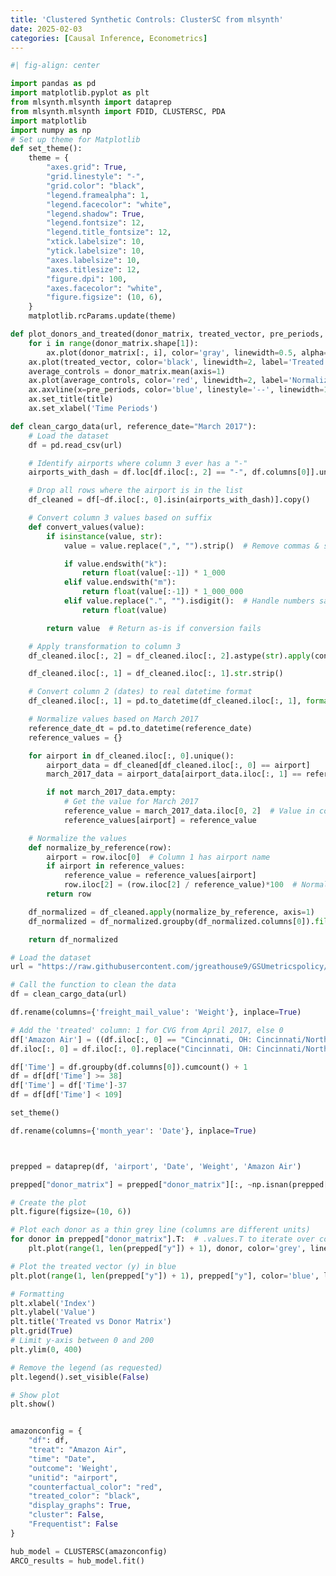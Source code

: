 ```yaml
---
title: 'Clustered Synthetic Controls: ClusterSC from mlsynth'
date: 2025-02-03
categories: [Causal Inference, Econometrics]
---
```





```python
#| fig-align: center

import pandas as pd
import matplotlib.pyplot as plt
from mlsynth.mlsynth import dataprep
from mlsynth.mlsynth import FDID, CLUSTERSC, PDA
import matplotlib
import numpy as np
# Set up theme for Matplotlib
def set_theme():
    theme = {
        "axes.grid": True,
        "grid.linestyle": "-",
        "grid.color": "black",
        "legend.framealpha": 1,
        "legend.facecolor": "white",
        "legend.shadow": True,
        "legend.fontsize": 12,
        "legend.title_fontsize": 12,
        "xtick.labelsize": 10,
        "ytick.labelsize": 10,
        "axes.labelsize": 10,
        "axes.titlesize": 12,
        "figure.dpi": 100,
        "axes.facecolor": "white",
        "figure.figsize": (10, 6),
    }
    matplotlib.rcParams.update(theme)

def plot_donors_and_treated(donor_matrix, treated_vector, pre_periods, title, ax):
    for i in range(donor_matrix.shape[1]):
        ax.plot(donor_matrix[:, i], color='gray', linewidth=0.5, alpha=0.8, label='_nolegend_')
    ax.plot(treated_vector, color='black', linewidth=2, label='Treated Unit')
    average_controls = donor_matrix.mean(axis=1)
    ax.plot(average_controls, color='red', linewidth=2, label='Normalized Average of Controls')
    ax.axvline(x=pre_periods, color='blue', linestyle='--', linewidth=1.5, label='Water')
    ax.set_title(title)
    ax.set_xlabel('Time Periods')

def clean_cargo_data(url, reference_date="March 2017"):
    # Load the dataset
    df = pd.read_csv(url)

    # Identify airports where column 3 ever has a "-"
    airports_with_dash = df.loc[df.iloc[:, 2] == "-", df.columns[0]].unique()

    # Drop all rows where the airport is in the list
    df_cleaned = df[~df.iloc[:, 0].isin(airports_with_dash)].copy()

    # Convert column 3 values based on suffix
    def convert_values(value):
        if isinstance(value, str):
            value = value.replace(",", "").strip()  # Remove commas & spaces

            if value.endswith("k"):
                return float(value[:-1]) * 1_000
            elif value.endswith("m"):
                return float(value[:-1]) * 1_000_000
            elif value.replace(".", "").isdigit():  # Handle numbers safely
                return float(value)

        return value  # Return as-is if conversion fails

    # Apply transformation to column 3
    df_cleaned.iloc[:, 2] = df_cleaned.iloc[:, 2].astype(str).apply(convert_values)

    df_cleaned.iloc[:, 1] = df_cleaned.iloc[:, 1].str.strip()

    # Convert column 2 (dates) to real datetime format
    df_cleaned.iloc[:, 1] = pd.to_datetime(df_cleaned.iloc[:, 1], format="%B %Y",  errors='coerce')  # Let pandas infer format

    # Normalize values based on March 2017
    reference_date_dt = pd.to_datetime(reference_date)
    reference_values = {}

    for airport in df_cleaned.iloc[:, 0].unique():
        airport_data = df_cleaned[df_cleaned.iloc[:, 0] == airport]
        march_2017_data = airport_data[airport_data.iloc[:, 1] == reference_date_dt]

        if not march_2017_data.empty:
            # Get the value for March 2017
            reference_value = march_2017_data.iloc[0, 2]  # Value in column 3
            reference_values[airport] = reference_value

    # Normalize the values
    def normalize_by_reference(row):
        airport = row.iloc[0]  # Column 1 has airport name
        if airport in reference_values:
            reference_value = reference_values[airport]
            row.iloc[2] = (row.iloc[2] / reference_value)*100  # Normalize to 100 at March 2017
        return row

    df_normalized = df_cleaned.apply(normalize_by_reference, axis=1)
    df_normalized = df_normalized.groupby(df_normalized.columns[0]).filter(lambda x: len(x) == 212)

    return df_normalized

# Load the dataset
url = "https://raw.githubusercontent.com/jgreathouse9/GSUmetricspolicy/refs/heads/main/data/RawData/cargo_data_parallel.csv"

# Call the function to clean the data
df = clean_cargo_data(url)

df.rename(columns={'freight_mail_value': 'Weight'}, inplace=True)

# Add the 'treated' column: 1 for CVG from April 2017, else 0
df['Amazon Air'] = ((df.iloc[:, 0] == "Cincinnati, OH: Cincinnati/Northern Kentucky International (CVG)") & (df.iloc[:, 1] >= pd.to_datetime("April 2017"))).astype(int)
df.iloc[:, 0] = df.iloc[:, 0].replace("Cincinnati, OH: Cincinnati/Northern Kentucky International (CVG)", "Connecticut Airport")

df['Time'] = df.groupby(df.columns[0]).cumcount() + 1
df = df[df['Time'] >= 38]
df['Time'] = df['Time']-37
df = df[df['Time'] < 109]

set_theme()

df.rename(columns={'month_year': 'Date'}, inplace=True)



prepped = dataprep(df, 'airport', 'Date', 'Weight', 'Amazon Air')

prepped["donor_matrix"] = prepped["donor_matrix"][:, ~np.isnan(prepped["donor_matrix"]).any(axis=0)]

# Create the plot
plt.figure(figsize=(10, 6))

# Plot each donor as a thin grey line (columns are different units)
for donor in prepped["donor_matrix"].T:  # .values.T to iterate over columns (units)
    plt.plot(range(1, len(prepped["y"]) + 1), donor, color='grey', linewidth=0.5)

# Plot the treated vector (y) in blue
plt.plot(range(1, len(prepped["y"]) + 1), prepped["y"], color='blue', linewidth=2, label='Treated')

# Formatting
plt.xlabel('Index')
plt.ylabel('Value')
plt.title('Treated vs Donor Matrix')
plt.grid(True)
# Limit y-axis between 0 and 200
plt.ylim(0, 400)

# Remove the legend (as requested)
plt.legend().set_visible(False)

# Show plot
plt.show()


amazonconfig = {
    "df": df,
    "treat": "Amazon Air",
    "time": "Date",
    "outcome": 'Weight',
    "unitid": "airport",
    "counterfactual_color": "red",
    "treated_color": "black",
    "display_graphs": True,
    "cluster": False,
    "Frequentist": False
}

hub_model = CLUSTERSC(amazonconfig)
ARCO_results = hub_model.fit()
```
